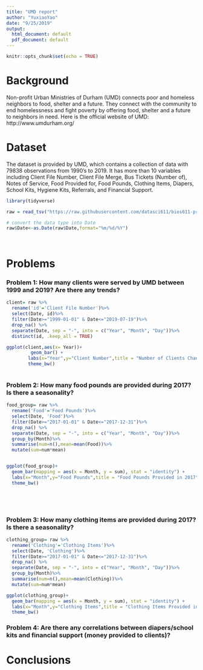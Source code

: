 ```yaml
---
title: "UMD report"
author: "YuxiaoYao"
date: "9/25/2019"
output:
  html_document: default
  pdf_document: default
---
```


```r

knitr::opts_chunk$set(echo = TRUE)

```
# Background
Non-profit Urban Ministries of Durham (UMD) connects poor and homeless neighbors to food, shelter and a future. They connect with the community to end homelessness and fight poverty by offering food, shelter and a future to neighbors in need. Here is the official website of UMD: http://www.umdurham.org/

# Dataset
The dataset is provided by UMD, which contains a collection of data with 79838 observations from 1990's to 2019. It has more than 10 variables including Client File Number, Client File Merge, Bus Tickets (Number of), Notes of Service, Food Provided for, Food Pounds, Clothing Items, Diapers, School Kits, Hygiene Kits, Referrals, and Financial Support.


```r
library(tidyverse)

raw = read_tsv("https://raw.githubusercontent.com/datasci611/bios611-projects-fall-2019-YaoYuxiao/master/project_1/data/UMD_Services_Provided_20190719.tsv")

# convert the data type into Date
raw$Date<-as.Date(raw$Date,format="%m/%d/%Y")
  
  
```

# Problems
### Problem 1: How many clients  were served by UMD between 1999 and 2019? Are there any trends?

```r
client= raw %>%
  rename('id'='Client File Number')%>%
  select(Date, id)%>%
  filter(Date>="1999-01-01" & Date<="2019-07-19")%>%
  drop_na() %>%
  separate(Date, sep = "-", into = c("Year", "Month", "Day"))%>%
  distinct(id, .keep_all = TRUE)

ggplot(client,aes(x= Year))+
         geom_bar() +
        labs(x="Year",y="Client Number",title = "Number of Clients Changes by Year")+
        theme_bw() 
  

```



### Problem 2: How many food pounds are provided during 2017? Is there a seasonality?

```r
food_group= raw %>%
  rename('Food'='Food Pounds')%>%
  select(Date, 'Food')%>%
  filter(Date>="2017-01-01" & Date<="2017-12-31")%>%
  drop_na() %>%
  separate(Date, sep = "-", into = c("Year", "Month", "Day"))%>%
  group_by(Month)%>%
  summarise(num=n(),mean=mean(Food))%>%
  mutate(sum=num*mean)


ggplot(food_group)+
  geom_bar(mapping = aes(x = Month, y = sum), stat = "identity") +
  labs(x="Month",y="Food Pounds",title = "Food Pounds Provided in 2017")+
  theme_bw() 






```

### Problem 3: How many clothing items are provided during 2017? Is there a seasonality?

```r
clothing_group= raw %>%
  rename('Clothing'='Clothing Items')%>%
  select(Date, 'Clothing')%>%
  filter(Date>="2017-01-01" & Date<="2017-12-31")%>%
  drop_na() %>%
  separate(Date, sep = "-", into = c("Year", "Month", "Day"))%>%
  group_by(Month)%>%
  summarise(num=n(),mean=mean(Clothing))%>%
  mutate(sum=num*mean)

ggplot(clothing_group)+
  geom_bar(mapping = aes(x = Month, y = sum), stat = "identity") +
  labs(x="Month",y="Clothing Items",title = "Clothing Items Provided in 2017")+
  theme_bw() 
```



### Problem 4: Are there any correlations between diapers/school kits and financial support (money provided to clients)?

# Conclusions
